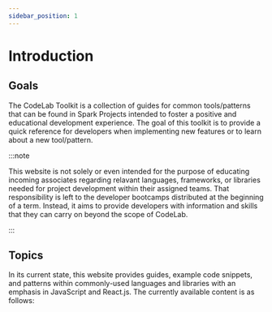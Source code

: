 ```yaml
---
sidebar_position: 1
---
```



# Introduction

## Goals

The CodeLab Toolkit is a collection of guides for common tools/patterns that can be found in Spark Projects intended to foster a positive and educational development experience. The goal of this toolkit is to provide a quick reference for developers when implementing new features or to learn about a new tool/pattern.

:::note

This website is not solely or even intended for the purpose of educating incoming associates regarding relavant languages, frameworks, or libraries needed for project development within their assigned teams. That responsibility is left to the developer bootcamps distributed at the beginning of a term. Instead, it aims to provide developers with information and skills that they can carry on beyond the scope of CodeLab.

:::

## Topics

In its current state, this website provides guides, example code snippets, and patterns within commonly-used languages and libraries with an emphasis in JavaScript and React.js. The currently available content is as follows:



<DocCardList />
